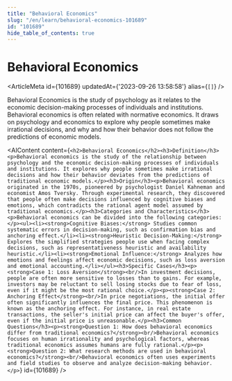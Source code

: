 ```yaml
---
title: "Behavioral Economics"
slug: "/en/learn/behavioral-economics-101689"
id: "101689"
hide_table_of_contents: true
---
```



# Behavioral Economics

<ArticleMeta id={101689} updatedAt={'2023-09-26 13:58:58'} alias={`[]`} />
<div className='border-solid border-b border-t-0 my-4 border-[var(--ifm-color-gray-300)]' />

Behavioral Economics is the study of psychology as it relates to the economic decision-making processes of individuals and institutions. Behavioral economics is often related with normative economics. It draws on psychology and economics to explore why people sometimes make irrational decisions, and why and how their behavior does not follow the predictions of economic models.

<AIContent content={`<h2>Behavioral Economics</h2><h3>Definition</h3><p>Behavioral economics is the study of the relationship between psychology and the economic decision-making processes of individuals and institutions. It explores why people sometimes make irrational decisions and how their behavior deviates from the predictions of traditional economic models.</p><h3>Origin</h3><p>Behavioral economics originated in the 1970s, pioneered by psychologist Daniel Kahneman and economist Amos Tversky. Through experimental research, they discovered that people often make decisions influenced by cognitive biases and emotions, which contradicts the rational agent model assumed by traditional economics.</p><h3>Categories and Characteristics</h3><p>Behavioral economics can be divided into the following categories:</p><ul><li><strong>Cognitive Biases:</strong> Studies common systematic errors in decision-making, such as confirmation bias and anchoring effect.</li><li><strong>Heuristic Decision-Making:</strong> Explores the simplified strategies people use when facing complex decisions, such as representativeness heuristic and availability heuristic.</li><li><strong>Emotional Influence:</strong> Analyzes how emotions and feelings affect economic decisions, such as loss aversion and emotional accounting.</li></ul><h3>Specific Cases</h3><p><strong>Case 1: Loss Aversion</strong><br/>In investment decisions, people are often more sensitive to losses than to gains. For example, investors may be reluctant to sell losing stocks due to fear of loss, even if it might be the most rational choice.</p><p><strong>Case 2: Anchoring Effect</strong><br/>In price negotiations, the initial offer often significantly influences the final price. This phenomenon is known as the anchoring effect. For instance, in real estate transactions, the seller's initial price can affect the buyer's offer, even if the initial price is unreasonable.</p><h3>Common Questions</h3><p><strong>Question 1: How does behavioral economics differ from traditional economics?</strong><br/>Behavioral economics focuses on human irrationality and psychological factors, whereas traditional economics assumes humans are fully rational.</p><p><strong>Question 2: What research methods are used in behavioral economics?</strong><br/>Behavioral economics often uses experiments and field studies to observe and analyze decision-making behavior.</p>`} id={101689} />
